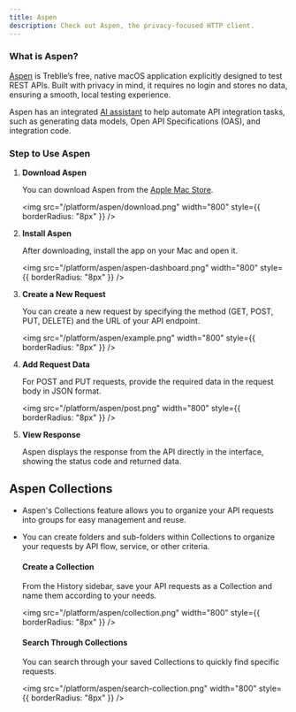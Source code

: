 ```yaml
---
title: Aspen
description: Check out Aspen, the privacy-focused HTTP client.
---
```


### What is Aspen?

[Aspen](https://treblle.com/product/aspen) is Treblle’s free, native macOS application explicitly designed to test REST APIs. Built with privacy in mind, it requires no login and stores no data, ensuring a smooth, local testing experience.

Aspen has an integrated [AI assistant](https://treblle.com/product/alfred) to help automate API integration tasks, such as generating data models, Open API Specifications (OAS), and integration code.

### Step to Use Aspen

1. **Download Aspen**  
    
    You can download Aspen from the [Apple Mac Store](https://apps.apple.com/us/app/aspen-your-apis-best-friend/id6475777033).

   <img
     src="/platform/aspen/download.png"
     width="800"
     style={{ borderRadius: "8px" }}
   />

2. **Install Aspen**  
   
   After downloading, install the app on your Mac and open it.

   <img
     src="/platform/aspen/aspen-dashboard.png"
     width="800"
     style={{ borderRadius: "8px" }}
   />

3. **Create a New Request**  
   
   You can create a new request by specifying the method (GET, POST, PUT, DELETE) and the URL of your API endpoint.

   <img
     src="/platform/aspen/example.png"
     width="800"
     style={{ borderRadius: "8px" }}
   />

4. **Add Request Data**
   
   For POST and PUT requests, provide the required data in the request body in JSON format.

   <img
     src="/platform/aspen/post.png"
     width="800"
     style={{ borderRadius: "8px" }}
   />

5. **View Response**
   
   Aspen displays the response from the API directly in the interface, showing the status code and returned data.

## Aspen Collections

   - Aspen's Collections feature allows you to organize your API requests into groups for easy management and reuse.

   - You can create folders and sub-folders within Collections to organize your requests by API flow, service, or other criteria.

     #### Create a Collection

      From the History sidebar, save your API requests as a Collection and name them according to your needs.

      <img
        src="/platform/aspen/collection.png"
        width="800"
        style={{ borderRadius: "8px" }}
      />

     #### Search Through Collections

      You can search through your saved Collections to quickly find specific requests.

      <img
        src="/platform/aspen/search-collection.png"
        width="800"
        style={{ borderRadius: "8px" }}
      />
